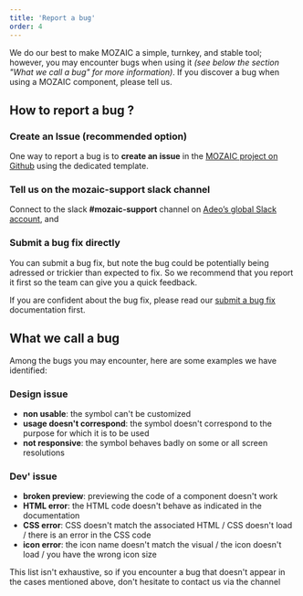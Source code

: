 ```yaml
---
title: 'Report a bug'
order: 4
---
```


We do our best to make MOZAIC a simple, turnkey, and stable tool;  
however, you may encounter bugs when using it _(see below the section "What we call a bug" for more information)_. If you discover a bug when using a MOZAIC component, please tell us.

## How to report a bug ?

### Create an Issue (recommended option)

One way to report a bug is to **create an issue** in the [MOZAIC project on Github](https://github.com/adeo/mozaic-design-system/issues) using the dedicated template.

### Tell us on the mozaic-support slack channel

Connect to the slack **#mozaic-support** channel on [Adeo’s global Slack account](https://adeo-tech-community.slack.com), and

### Submit a bug fix directly

You can submit a bug fix, but note the bug could be potentially being adressed or trickier than expected to fix. So we recommend that you report it first so the team can give you a quick feedback.

If you are confident about the bug fix, please read our [submit a bug fix](/Contributing/SubmitBugFix/) documentation first.

## What we call a bug

Among the bugs you may encounter, here are some examples we have identified:

### Design issue

- **non usable**: the symbol can't be customized
- **usage doesn't correspond**: the symbol doesn't correspond to the purpose for which it is to be used
- **not responsive**: the symbol behaves badly on some or all screen resolutions

### Dev' issue

- **broken preview**: previewing the code of a component doesn't work
- **HTML error**: the HTML code doesn't behave as indicated in the documentation
- **CSS error**: CSS doesn't match the associated HTML / CSS doesn't load / there is an error in the CSS code
- **icon error**: the icon name doesn't match the visual / the icon doesn't load / you have the wrong icon size

This list isn't exhaustive, so if you encounter a bug that doesn't appear in the cases mentioned above, don't hesitate to contact us via the channel
